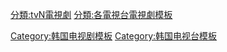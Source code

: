 {{lowercase}}


[[分類:tvN電視劇|分類:tvN電視劇]]
[[Category:韩国电视剧模板|Category:韩国电视剧模板]]
[[Category:韩国电视台模板|Category:韩国电视台模板]]
[[分類:各電視台電視劇模板‎|分類:各電視台電視劇模板‎]]